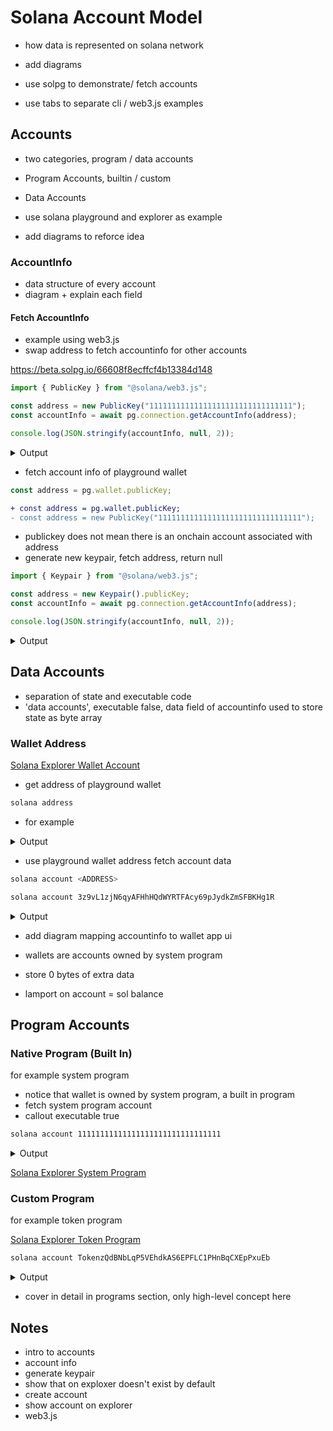 # Solana Account Model

- how data is represented on solana network

- add diagrams

- use solpg to demonstrate/ fetch accounts

- use tabs to separate cli / web3.js examples

## Accounts

- two categories, program / data accounts

- Program Accounts, builtin / custom

- Data Accounts

- use solana playground and explorer as example

- add diagrams to reforce idea

### AccountInfo

- data structure of every account
- diagram + explain each field

#### Fetch AccountInfo

- example using web3.js
- swap address to fetch accountinfo for other accounts

https://beta.solpg.io/66608f8ecffcf4b13384d148

```ts filename="client.ts" copy {3} /"11111111111111111111111111111111"/
import { PublicKey } from "@solana/web3.js";

const address = new PublicKey("11111111111111111111111111111111");
const accountInfo = await pg.connection.getAccountInfo(address);

console.log(JSON.stringify(accountInfo, null, 2));
```

<details>
<summary>Output</summary>

```bash
Running client...
  client.ts:
    {
  "data": {
    "type": "Buffer",
    "data": [
      115,
      121,
      115,
      116,
      101,
      109,
      95,
      112,
      114,
      111,
      103,
      114,
      97,
      109
    ]
  },
  "executable": true,
  "lamports": 1,
  "owner": "NativeLoader1111111111111111111111111111111",
  "rentEpoch": 18446744073709552000,
  "space": 14
}
```

</details>

- fetch account info of playground wallet

```ts filename="client.ts" copy
const address = pg.wallet.publicKey;
```

```diff
+ const address = pg.wallet.publicKey;
- const address = new PublicKey("11111111111111111111111111111111");
```

- publickey does not mean there is an onchain account associated with address
- generate new keypair, fetch address, return null

```ts filename="client.ts" copy {3} /publicKey/
import { Keypair } from "@solana/web3.js";

const address = new Keypair().publicKey;
const accountInfo = await pg.connection.getAccountInfo(address);

console.log(JSON.stringify(accountInfo, null, 2));
```

<details>
<summary>Output</summary>

```bash
Running client...
  client.ts:
    null
```

</details>

## Data Accounts

- separation of state and executable code
- 'data accounts', executable false, data field of accountinfo used to store
  state as byte array

### Wallet Address

[Solana Explorer Wallet Account](https://explorer.solana.com/address/3z9vL1zjN6qyAFHhHQdWYRTFAcy69pJydkZmSFBKHg1R?cluster=devnet)

- get address of playground wallet

```bash filename="Terminal" copy
solana address
```

- for example

<details>
<summary>Output</summary>

```bash
$ solana address
3z9vL1zjN6qyAFHhHQdWYRTFAcy69pJydkZmSFBKHg1R
```

</details>

- use playground wallet address fetch account data

```bash filename="Terminal" copy
solana account <ADDRESS>
```

```bash filename="Terminal" copy
solana account 3z9vL1zjN6qyAFHhHQdWYRTFAcy69pJydkZmSFBKHg1R
```

<details>
<summary>Output</summary>

```bash
$ solana account 3z9vL1zjN6qyAFHhHQdWYRTFAcy69pJydkZmSFBKHg1R

Public Key: 3z9vL1zjN6qyAFHhHQdWYRTFAcy69pJydkZmSFBKHg1R
Balance: 32.67152584 SOL
Owner: 11111111111111111111111111111111
Executable: false
Rent Epoch: 18446744073709551615
```

</details>

- add diagram mapping accountinfo to wallet app ui

- wallets are accounts owned by system program
- store 0 bytes of extra data
- lamport on account = sol balance

## Program Accounts

### Native Program (Built In)

for example system program

- notice that wallet is owned by system program, a built in program
- fetch system program account
- callout executable true

```bash filename="Terminal" copy
solana account 11111111111111111111111111111111
```

<details>
<summary>Output</summary>

```bash
$ solana account 11111111111111111111111111111111

Public Key: 11111111111111111111111111111111
Balance: 0.000000001 SOL Owner:
NativeLoader1111111111111111111111111111111
Executable: true
Rent Epoch: 18446744073709551615
```

</details>

[Solana Explorer System Program](https://explorer.solana.com/address/11111111111111111111111111111111?cluster=devnet)

### Custom Program

for example token program

[Solana Explorer Token Program](https://explorer.solana.com/address/TokenzQdBNbLqP5VEhdkAS6EPFLC1PHnBqCXEpPxuEb?cluster=devnet)

```bash filename="Terminal" copy
solana account TokenzQdBNbLqP5VEhdkAS6EPFLC1PHnBqCXEpPxuEb
```

<details>
<summary>Output</summary>

```bash
$ solana account TokenzQdBNbLqP5VEhdkAS6EPFLC1PHnBqCXEpPxuEb

Public Key: TokenzQdBNbLqP5VEhdkAS6EPFLC1PHnBqCXEpPxuEb
Balance: 0.00114144 SOL
Owner: BPFLoaderUpgradeab1e11111111111111111111111
Executable: true
Rent Epoch: 18446744073709551615
```

</details>

- cover in detail in programs section, only high-level concept here

## Notes

- intro to accounts
- account info
- generate keypair
- show that on exploxer doesn't exist by default
- create account
- show account on explorer
- web3.js
